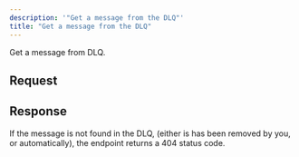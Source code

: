 ```yaml
---
description: '"Get a message from the DLQ"'
title: "Get a message from the DLQ"
---
```

Get a message from DLQ.
## Request
## Response
If the message is not found in the DLQ, (either is has been removed by you, or automatically), the endpoint returns a 404 status code.